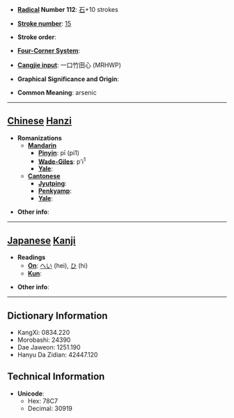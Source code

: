 * '''[[Wiktionary:Chinese radical index| Radical]] Number 112''': [[Wiktionary:Chinese radical index 石|石]]+10 strokes

* '''[[Wiktionary:Chinese total strokes index|Stroke number]]''': [[Wiktionary:Chinese total strokes index 15|15]]

* '''Stroke order''': 

* '''[[Wiktionary:Chinese four corner index|Four-Corner System]]''': 

* '''[[Wiktionary:Chinese Cangjie index|Cangjie input]]''': 一口竹田心 (MRHWP)

* '''Graphical Significance and Origin''': 

* '''Common Meaning''': arsenic

----

== [[Chinese]] [[Hanzi]] ==

* '''Romanizations'''
** '''[[Mandarin]]'''
*** '''[[Pinyin]]''': pī (pi1)
*** '''[[Wade-Giles]]''': p'i<sup>1</sup>
*** '''[[Yale]]''': 
** '''[[Cantonese]]'''
*** '''[[Jyutping]]''':
*** '''[[Penkyamp]]''': 
*** '''[[Yale]]''': 

* '''Other info''': 

----

== [[Japanese]] [[Kanji]] ==

* '''Readings'''
** '''[[On]]''': [[へい]] (hei), [[ひ]] (hi)
** '''[[Kun]]''': 

* '''Other info''':  

----

== Dictionary Information ==

* KangXi: 0834.220
* Morobashi: 24390
* Dae Jaweon: 1251.190
* Hanyu Da Zidian: 42447.120

== Technical Information ==

* '''Unicode''':
** Hex: 78C7
** Decimal: 30919